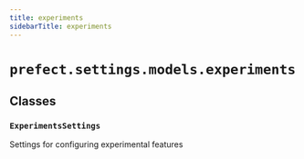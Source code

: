 ```yaml
---
title: experiments
sidebarTitle: experiments
---
```


# `prefect.settings.models.experiments`

## Classes

### `ExperimentsSettings` <sup><a href="https://github.com/prefecthq/prefect/blob/main/src/prefect/settings/models/experiments.py#L11" target="_blank"><Icon icon="github" style="width: 14px; height: 14px;" /></a></sup>


Settings for configuring experimental features


